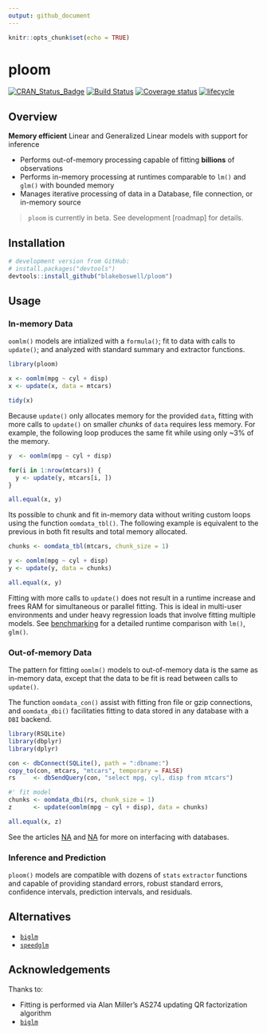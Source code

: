 ```yaml
---
output: github_document
---
```


```r
knitr::opts_chunk$set(echo = TRUE)
```

# ploom

[![CRAN_Status_Badge](https://www.r-pkg.org/badges/version/ploom)](https://cran.r-project.org/package=ploom)
[![Build Status](https://api.travis-ci.com/blakeboswell/ploom.svg?branch=develop)](https://api.travis-ci.com/blakeboswell/ploom)
[![Coverage status](https://codecov.io/gh/blakeboswell/ploom/branch/develop/graph/badge.svg)](https://codecov.io/github/blakeboswell/ploom?branch=develop)
[![lifecycle](https://img.shields.io/badge/lifecycle-experimental-orange.svg)](https://www.tidyverse.org/lifecycle/#experimental)

<!-- [AppVeyor Build Status]() -->

## Overview

__Memory efficient__ Linear and Generalized Linear models with support for inference

- Performs out-of-memory processing capable of fitting __billions__ of observations
- Performs in-memory processing at runtimes comparable to `lm()` and `glm()` with bounded memory
- Manages iterative processing of data in a Database, file connection, or in-memory source

> `ploom` is currently in beta.  See development [roadmap] for details.

## Installation

```r
# development version from GitHub:
# install.packages("devtools")
devtools::install_github("blakeboswell/ploom")
```

## Usage

### In-memory Data

`oomlm()` models are intialized with a `formula()`; fit to data with calls to `update()`; and analyzed with standard summary and extractor functions.

```r
library(ploom)

x <- oomlm(mpg ~ cyl + disp)
x <- update(x, data = mtcars)

tidy(x)
```

Because `update()` only allocates memory for the provided `data`, fitting with more calls to `update()` on smaller _chunks_ of `data` requires less memory. For example, the following loop produces the same fit while using only ~3% of the memory.

```r
y  <- oomlm(mpg ~ cyl + disp)

for(i in 1:nrow(mtcars)) {
  y <- update(y, mtcars[i, ])
}

all.equal(x, y)
```

Its possible to chunk and fit in-memory data without writing custom loops using the function `oomdata_tbl()`. The following example is equivalent to the previous in both fit results and total memory allocated.

```r
chunks <- oomdata_tbl(mtcars, chunk_size = 1)

y <- oomlm(mpg ~ cyl + disp)
y <- update(y, data = chunks)

all.equal(x, y)
```

Fitting with more calls to `update()` does not result in a runtime increase and frees RAM for simultaneous or parallel fitting. This is ideal in multi-user environments and under heavy regression loads that involve fitting multiple models. See [benchmarking]('/articles/benchmark.html) for a detailed runtime comparison with `lm()`, `glm()`. 

### Out-of-memory Data

The pattern for fitting `oomlm()` models to out-of-memory data is the same as in-memory data, except that the data to be fit is read between calls to `update()`.

The function `oomdata_con()` assist with fitting fron file or gzip connections, and `oomdata_dbi()` facilitaties fitting to data stored in any database with a `DBI` backend.

```r
library(RSQLite)
library(dbplyr)
library(dplyr)

con <- dbConnect(SQLite(), path = ":dbname:")
copy_to(con, mtcars, "mtcars", temporary = FALSE)
rs     <- dbSendQuery(con, "select mpg, cyl, disp from mtcars")

#' fit model
chunks <- oomdata_dbi(rs, chunk_size = 1)
z      <- update(oomlm(mpg ~ cyl + disp), data = chunks)

all.equal(x, z)
```

See the articles [NA]() and [NA]() for more on interfacing with databases.

### Inference and Prediction

`ploom()` models are compatible with dozens of `stats` `extractor` functions and capable of providing standard errors, robust standard errors, confidence intervals, prediction intervals, and residuals. 

## Alternatives

- [`biglm`](https://cran.r-project.org/web/packages/biglm/index.html)
- [`speedglm`](https://cran.r-project.org/web/packages/speedglm/index.html)

## Acknowledgements

Thanks to:

- Fitting is performed via Alan Miller’s AS274 updating QR factorization algorithm
- [`biglm`](https://cran.r-project.org/web/packages/biglm/index.html)

